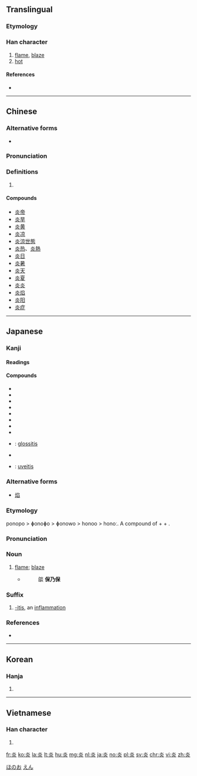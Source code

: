 {{also|焱}}
==Translingual==

===Etymology===
{{Han compound|火|火|t2=fire|ls=ic}}

===Han character===
{{Han char|rn=86|rad=火|as=04|sn=8|four=90809|canj=FF|ids=⿱火火}}

# [[flame]], [[blaze]]
# [[hot]]

====References====
* {{Han ref|kx=0667.130|dkj=18910|dj=1076.210|hdz=32193.060|uh=708E|ud=28814|bh=AAA2|bd=43682}}

----

==Chinese==
{{zh-forms}}

===Alternative forms===
* {{zh-l|炏}}

===Pronunciation===
{{zh-pron
|m=yán
|c=jim4
|mc=y
|oc=y
|ma=
|cat=n,a
}}

===Definitions===
# {{rfdef|lang=zh}}

====Compounds====
* [[炎帝]]
* [[炎旱]]
* [[炎黄]]
* [[炎凉]]
* [[炎涼世態]]
* [[炎热]]、[[炎熱]]
* [[炎日]]
* [[炎暑]]
* [[炎天]]
* [[炎夏]]
* [[炎炎]]
* [[炎焰]]
* [[炎阳]]
* [[炎症]]

----

==Japanese==

===Kanji===
{{ja-kanji|grade=c|rs=火04}}

====Readings====
{{ja-readings|goon=[[えん]] (en)|kanon=[[えん]] (en)|kun=[[ほのお]] (honō), [[もえる]] (moeru)}}

====Compounds====
{{der-top|Compounds}}
* {{ja-r|炎暑|えんしょ}}
* {{ja-r|炎症|えんしょう}}
* {{ja-r|炎上|えんじょう}}
* {{ja-r|炎帝|えんてい}}
* {{ja-r|炎天|えんてん}}
* {{ja-r|炎涼|えんりょう}}
* {{ja-r|火炎|かえん}}
* {{ja-r|気炎|きえん}}
* {{ja-r|舌炎|ぜつえん}}: [[glossitis]]
* {{ja-r|虫垂炎|ちゅうすいえん}}
* {{ja-r|葡萄膜炎|ぶどうまくえん}}: [[uveitis]]
{{der-bottom}}

===Alternative forms===
* [[焰]]

===Etymology===
{{ja-kanjitab|ほのお|yomi=k}}
ponopo > ɸonoɸo > ɸonowo > honoo > honoː. A compound of {{m|ja|火|tr=ho||fire}} + {{m|ja|の|tr=no||genitive}} + {{m|ja|穂|tr=ho||ear, head}}.

===Pronunciation===
{{ja-pron|ほのお|acc=a|y=k|acc_ref=NHK|acc2=2|acc2_ref=NHK}}

===Noun===
{{ja-noun|ほのお|hhira=ほのほ}}

# [[flame]]; [[blaze]]
#* {{RQ:Konkōmyō Saishōōkyō Ongi|5 (front)}}
#*: 燄 '''保乃保'''

===Suffix===
{{ja-pos|えん|suffix}}

# {{lb|ja|medicine|sort=えん}} [[-itis]], an [[inflammation]]

===References===
<references/>
* {{R:Konkōmyō Saishōōkyō Ongi}}

[[Category:ja:Fire|ほのお]]
[[Category:ja:Fire|えん]]

----

==Korean==

===Hanja===
{{ko-hanja|hangeul=[[염]]|eumhun=|rv=yeom|mr=yŏm|y=yem}}

# {{defn|lang=ko|sort=火04}}

----

==Vietnamese==

===Han character===
{{vi-hantu|viêm, văn|rs=火04}}

# {{defn|lang=vi|sort=火04}}

[[fr:炎]]
[[ko:炎]]
[[la:炎]]
[[lt:炎]]
[[hu:炎]]
[[mg:炎]]
[[nl:炎]]
[[ja:炎]]
[[no:炎]]
[[pl:炎]]
[[sv:炎]]
[[chr:炎]]
[[vi:炎]]
[[zh:炎]]